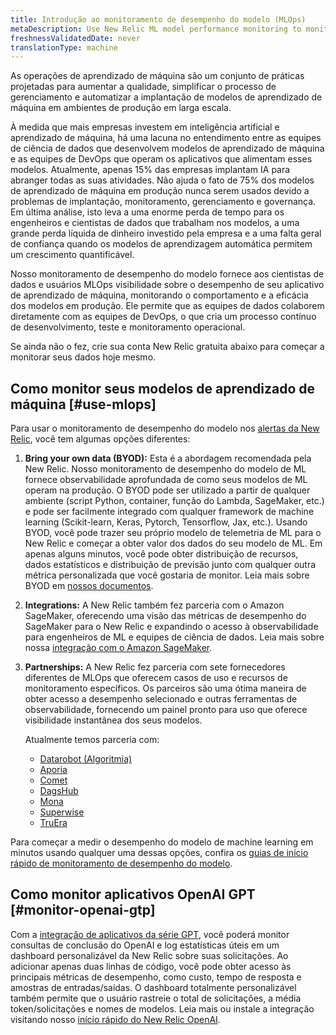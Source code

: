 ```yaml
---
title: Introdução ao monitoramento de desempenho do modelo (MLOps)
metaDescription: Use New Relic ML model performance monitoring to monitor and observe the performance of your machine learning models.
freshnessValidatedDate: never
translationType: machine
---
```


As operações de aprendizado de máquina são um conjunto de práticas projetadas para aumentar a qualidade, simplificar o processo de gerenciamento e automatizar a implantação de modelos de aprendizado de máquina em ambientes de produção em larga escala.

À medida que mais empresas investem em inteligência artificial e aprendizado de máquina, há uma lacuna no entendimento entre as equipes de ciência de dados que desenvolvem modelos de aprendizado de máquina e as equipes de DevOps que operam os aplicativos que alimentam esses modelos. Atualmente, apenas 15% das empresas implantam IA para abranger todas as suas atividades. Não ajuda o fato de 75% dos modelos de aprendizado de máquina em produção nunca serem usados devido a problemas de implantação, monitoramento, gerenciamento e governança. Em última análise, isto leva a uma enorme perda de tempo para os engenheiros e cientistas de dados que trabalham nos modelos, a uma grande perda líquida de dinheiro investido pela empresa e a uma falta geral de confiança quando os modelos de aprendizagem automática permitem um crescimento quantificável.

Nosso monitoramento de desempenho do modelo fornece aos cientistas de dados e usuários MLOps visibilidade sobre o desempenho de seu aplicativo de aprendizado de máquina, monitorando o comportamento e a eficácia dos modelos em produção. Ele permite que as equipes de dados colaborem diretamente com as equipes de DevOps, o que cria um processo contínuo de desenvolvimento, teste e monitoramento operacional.

Se ainda não o fez, crie sua conta New Relic gratuita abaixo para começar a monitorar seus dados hoje mesmo.

<InlineSignup/>

## Como monitor seus modelos de aprendizado de máquina [#use-mlops]

Para usar o monitoramento de desempenho do modelo nos [alertas da New Relic](/docs/alerts-applied-intelligence/new-relic-alerts/get-started/introduction-applied-intelligence/), você tem algumas opções diferentes:

1. <DoNotTranslate>**Bring your own data (BYOD):**</DoNotTranslate> Esta é a abordagem recomendada pela New Relic. Nosso monitoramento de desempenho do modelo de ML fornece observabilidade aprofundada de como seus modelos de ML operam na produção. O BYOD pode ser utilizado a partir de qualquer ambiente (script Python, container, função do Lambda, SageMaker, etc.) e pode ser facilmente integrado com qualquer framework de machine learning (Scikit-learn, Keras, Pytorch, Tensorflow, Jax, etc.). Usando BYOD, você pode trazer seu próprio modelo de telemetria de ML para o New Relic e começar a obter valor dos dados do seu modelo de ML. Em apenas alguns minutos, você pode obter distribuição de recursos, dados estatísticos e distribuição de previsão junto com qualquer outra métrica personalizada que você gostaria de monitor. Leia mais sobre BYOD em [nossos documentos](/docs/alerts-applied-intelligence/mlops/bring-your-own/mlops-byo).

2. <DoNotTranslate>**Integrations:**</DoNotTranslate> A New Relic também fez parceria com o Amazon SageMaker, oferecendo uma visão das métricas de desempenho do SageMaker para o New Relic e expandindo o acesso à observabilidade para engenheiros de ML e equipes de ciência de dados. Leia mais sobre nossa [integração com o Amazon SageMaker](/docs/mlops/integrations/aws-sagemaker-mlops-integration/).

3. <DoNotTranslate>**Partnerships:**</DoNotTranslate> A New Relic fez parceria com sete fornecedores diferentes de MLOps que oferecem casos de uso e recursos de monitoramento específicos. Os parceiros são uma ótima maneira de obter acesso a desempenho selecionado <InlinePopover type="dashboards"/>e outras ferramentas de observabilidade, fornecendo um painel pronto para uso que oferece visibilidade instantânea dos seus modelos.

   Atualmente temos parceria com:

   * [Datarobot (Algoritmia)](/docs/alerts-applied-intelligence/mlops/integrations/datarobot-mlops-integration/)
   * [Aporia](/docs/alerts-applied-intelligence/mlops/integrations/aporia-mlops-integration/)
   * [Comet](/docs/alerts-applied-intelligence/mlops/integrations/comet-mlops-integration/)
   * [DagsHub](/docs/alerts-applied-intelligence/mlops/integrations/dagshub-mlops-integration/)
   * [Mona](/docs/alerts-applied-intelligence/mlops/integrations/mona-mlops-integration/)
   * [Superwise](/docs/alerts-applied-intelligence/mlops/integrations/superwise-mlops-integration/)
   * [TruEra](/docs/alerts-applied-intelligence/mlops/integrations/truera-mlops-integration/)

Para começar a medir o desempenho do modelo de machine learning em minutos usando qualquer uma dessas opções, confira os [guias de início rápido de monitoramento de desempenho do modelo](https://newrelic.com/instant-observability/?category=machine-learning-ops).

## Como monitor aplicativos OpenAI GPT [#monitor-openai-gtp]

Com a [integração de aplicativos da série GPT](/docs/mlops/integrations/openai-integration/), você poderá monitor consultas de conclusão do OpenAI e log estatísticas úteis em um dashboard personalizável da New Relic sobre suas solicitações. Ao adicionar apenas duas linhas de código, você pode obter acesso às principais métricas de desempenho, como custo, tempo de resposta e amostras de entradas/saídas. O dashboard totalmente personalizável também permite que o usuário rastreie o total de solicitações, a média token/solicitações e nomes de modelos. Leia mais ou instale a integração visitando nosso [início rápido do New Relic OpenAI](https://newrelic.com/instant-observability/openai).
